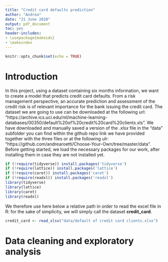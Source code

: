 ```yaml
---
title: "Credit card defaults prediction"
author: "Andrea"
date: "21 June 2020"
output: pdf_document
toc: yes
header-includes:
- \usepackage{makeidx}
- \makeindex
---
```


```r
knitr::opts_chunk$set(echo = TRUE)
```

\newpage

# Introduction

In this project, using a dataset containing six months information, we want to create a model that predicts credit card defaults. From a risk management perspective, an accurate prediction and assessment of the credit risk is of relevant importance for the bank issuing the credit card.
The dataset we are going to use can be downloaded at the following url:
"https://archive.ics.uci.edu/ml/machine-learning-databases/00350/default%20of%20credit%20card%20clients.xls".
We have downloaded and manually saved a version of the *.xlsx* file in the "data" subfolder you can find within the github repo link we have provided together with the three files or at the following ulr:
"https://github.com/andrearoetti/Choose-Your-Own/tree/master/data".
Before getting started, we load the necessary packages for our work, after installing them in case they are not installed yet.

```r

if (!require(tidyverse)) install.packages('tidyverse')
if (!require(lattice)) install.packages('lattice')
if (!require(caret)) install.packages('caret')
if (!require(readxl)) install.packages('readxl')
library(tidyverse)
library(lattice)
library(caret)
library(readxl)
```

We therefore use here below a relative path in order to read the excel file in R: for the sake of simplicity, we will simply call the dataset **credit_card**.

```r

credit_card <- read_xlsx("data/default of credit card clients.xlsx")
```
# Data cleaning and exploratory analysis



